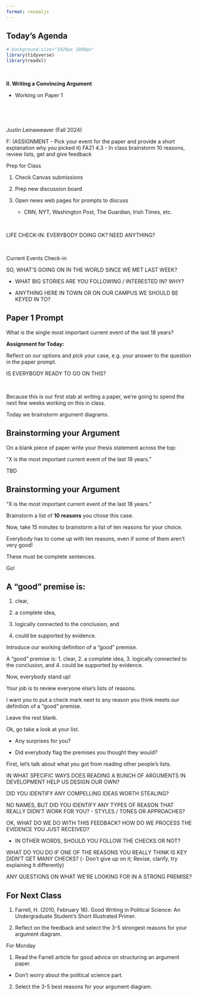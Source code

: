 ```yaml
---
format: revealjs
---
```



## Today's Agenda {background-image="Images/background-news_v2.png" .center}

```r
# background-size="1920px 1080px"
library(tidyverse)
library(readxl)
```

<br>

::: {.r-fit-text}
**II. Writing a Convincing Argument**

- Working on Paper 1
:::

<br>

<br>

::: r-stack
Justin Leinaweaver (Fall 2024)
:::

::: notes
F: (ASSIGNMENT - Pick your event for the paper and provide a short explanation why you picked it) FA21 4.3 - In class brainstorm 10 reasons, review lists, get and give feedback

Prep for Class

1. Check Canvas submissions

2. Prep new discussion board

3. Open news web pages for prompts to discuss
    - CNN, NYT, Washington Post, The Guardian, Irish Times, etc.

<br>

LIFE CHECK-IN: EVERYBODY DOING OK? NEED ANYTHING?

<br>

Current Events Check-in

SO, WHAT'S GOING ON IN THE WORLD SINCE WE MET LAST WEEK?

- WHAT BIG STORIES ARE YOU FOLLOWING / INTERESTED IN? WHY?

- ANYTHING HERE IN TOWN OR ON OUR CAMPUS WE SHOULD BE KEYED IN TO?
:::


## Paper 1 Prompt {background-image="Images/background-blue_triangles_flipped.png" .center}

What is the single most important current event of the last 18 years?

**Assignment for Today:**

Reflect on our options and pick your case, e.g. your answer to the question in the paper prompt.

::: notes

IS EVERYBODY READY TO GO ON THIS?

<br>

Because this is our first stab at writing a paper, we're going to spend the next few weeks working on this in class.

Today we brainstorm argument diagrams.

:::



## Brainstorming your Argument {background-image="Images/background-gentle_lines_v3.png" .center}

On a blank piece of paper write your thesis statement across the top:

"X is the most important current event of the last 18 years."

::: notes

TBD

:::



## Brainstorming your Argument {background-image="Images/background-gentle_lines_v3.png" .center}

"X is the most important current event of the last 18 years."

Brainstorm a list of **10 reasons** you chose this case.

::: notes

Now, take 15 minutes to brainstorm a list of ten reasons for your choice.

Everybody has to come up with ten reasons, even if some of them aren't very good!

These must be complete sentences.

Go!

:::



## A "good" premise is: {background-image="Images/background-gentle_lines_v3.png" .center}

1. clear, 

2. a complete idea, 

3. logically connected to the conclusion, and 

4. could be supported by evidence.

::: notes

Introduce our working definition of a "good" premise.

A "good" premise is:
1. clear, 
2. a complete idea, 
3. logically connected to the conclusion, and 
4. could be supported by evidence.




Now, everybody stand up!

Your job is to review everyone else's lists of reasons.

I want you to put a check mark next to any reason you think meets our definition of a "good" premise.

Leave the rest blank.




Ok, go take a look at your list.

- Any surprises for you?

- Did everybody flag the premises you thought they would?





First, let's talk about what you got from reading other people's lists.

IN WHAT SPECIFIC WAYS DOES READING A BUNCH OF ARGUMENTS IN DEVELOPMENT HELP US DESIGN OUR OWN?

DID YOU IDENTIFY ANY COMPELLING IDEAS WORTH STEALING?

NO NAMES, BUT DID YOU IDENTIFY ANY TYPES OF REASON THAT REALLY DIDN'T WORK FOR YOU?
- STYLES / TONES OR APPROACHES?



OK, WHAT DO WE DO WITH THIS FEEDBACK? HOW DO WE PROCESS THE EVIDENCE YOU JUST RECEIVED?

- IN OTHER WORDS, SHOULD YOU FOLLOW THE CHECKS OR NOT?



WHAT DO YOU DO IF ONE OF THE REASONS YOU REALLY THINK IS KEY DIDN'T GET MANY CHECKS?
(- Don't give up on it; Revise, clarify, try explaining it differently)



ANY QUESTIONS ON WHAT WE'RE LOOKING FOR IN A STRONG PREMISE?

:::



## For Next Class {background-image="Images/background-blue_triangles_flipped.png" .center}

1. Farrell, H. (2010, February 16). Good Writing in Political Science: An Undergraduate Student’s Short Illustrated Primer.

2. Reflect on the feedback and select the 3-5 strongest reasons for your argument diagram.

::: notes

For Monday

1. Read the Farrell article for good advice on structuring an argument paper.

- Don't worry about the political science part.

2. Select the 3-5 best reasons for your argument diagram.

:::